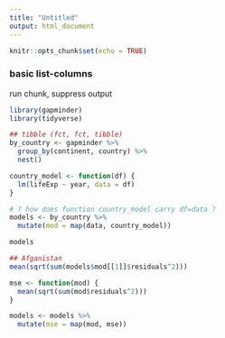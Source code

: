 ```yaml
---
title: "Untitled"
output: html_document
---
```


```r
knitr::opts_chunk$set(echo = TRUE)
```

### basic list-columns

run chunk, suppress output
```r
library(gapminder)
library(tidyverse)
```

```r
## tibble (fct, fct, tibble)
by_country <- gapminder %>%
  group_by(continent, country) %>%
  nest()

country_model <- function(df) {
  lm(lifeExp ~ year, data = df)
}

# ? how does function country_model carry df=data ?
models <- by_country %>%
  mutate(mod = map(data, country_model))
```

```r
models
```

```r
## Afganistan
mean(sqrt(sum(models$mod[[1]]$residuals^2)))
```    

```r
mse <- function(mod) {
  mean(sqrt(sum(mod$residuals^2)))
}

models <- models %>%
  mutate(mse = map(mod, mse))
```    
    
